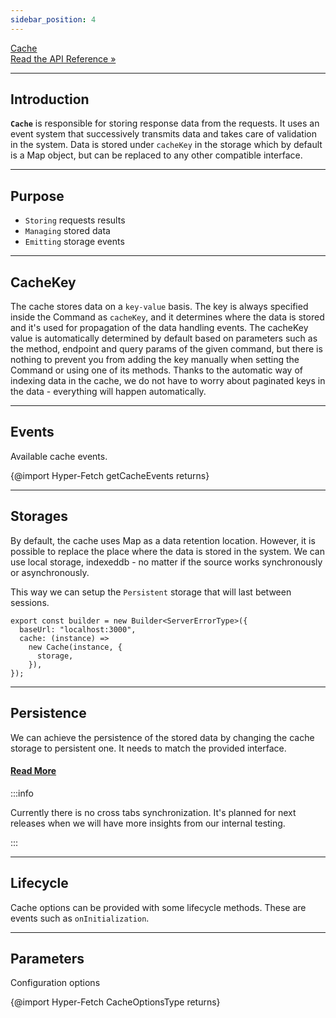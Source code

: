 ```yaml
---
sidebar_position: 4
---
```


<a class="api-link" href="/api/Hyper-Fetch/Class/Cache">
  <div class="api-link-title">Cache</div>
  <div class="api-link-sub-title">Read the API Reference »</div>
</a>

---

## Introduction

**`Cache`** is responsible for storing response data from the requests. It uses an event system that successively
transmits data and takes care of validation in the system. Data is stored under `cacheKey` in the storage which by
default is a Map object, but can be replaced to any other compatible interface.

---

## Purpose

- `Storing` requests results
- `Managing` stored data
- `Emitting` storage events

---

## CacheKey

The cache stores data on a `key-value` basis. The key is always specified inside the Command as `cacheKey`, and it
determines where the data is stored and it's used for propagation of the data handling events. The cacheKey value is
automatically determined by default based on parameters such as the method, endpoint and query params of the given
command, but there is nothing to prevent you from adding the key manually when setting the Command or using one of its
methods. Thanks to the automatic way of indexing data in the cache, we do not have to worry about paginated keys in the
data - everything will happen automatically.

---

## Events

Available cache events.

{@import Hyper-Fetch getCacheEvents returns}

---

## Storages

By default, the cache uses Map as a data retention location. However, it is possible to replace the place where the data
is stored in the system. We can use local storage, indexeddb - no matter if the source works synchronously or
asynchronously.

This way we can setup the `Persistent` storage that will last between sessions.

```tsx
export const builder = new Builder<ServerErrorType>({
  baseUrl: "localhost:3000",
  cache: (instance) =>
    new Cache(instance, {
      storage,
    }),
});
```

---

## Persistence

We can achieve the persistence of the stored data by changing the cache storage to persistent one. It needs to match the
provided interface.

#### [Read More](/guides/Advanced/Persistence)

:::info

Currently there is no cross tabs synchronization. It's planned for next releases when we will have more insights from
our internal testing.

:::

---

## Lifecycle

Cache options can be provided with some lifecycle methods. These are events such as `onInitialization`.

---

## Parameters

Configuration options

{@import Hyper-Fetch CacheOptionsType returns}
